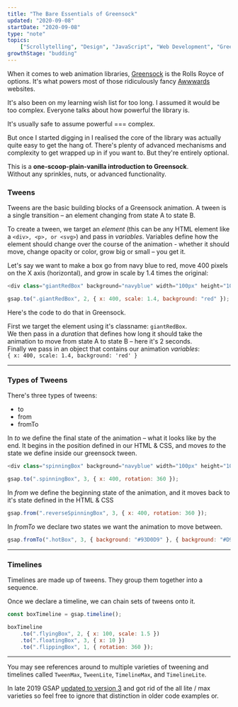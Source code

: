 ```yaml
---
title: "The Bare Essentials of Greensock"
updated: "2020-09-08"
startDate: "2020-09-08"
type: "note"
topics:
    ["Scrollytelling", "Design", "JavaScript", "Web Development", "Greensock"]
growthStage: "budding"
---
```


<IntroParagraph>

When it comes to web animation libraries, [Greensock](https://greensock.com/) is the Rolls Royce of options. It's what powers most of those ridiculously fancy [Awwwards](https://www.awwwards.com/) websites.

</IntroParagraph>

<p>It's also been on my learning wish list for too long. I assumed it would be too complex. Everyone talks about how powerful the library is.

It's usually safe to assume powerful === complex.

But once I started digging in I realised the core of the library was actually quite easy to get the hang of. There's plenty of advanced mechanisms and complexity to get wrapped up in if you want to. But they're entirely optional.

This is a **one-scoop-plain-vanilla introduction to Greensock**.  
Without any sprinkles, nuts, or advanced functionality.</p>

<GsapScroller />

<Spacer />

<h3>Tweens</h3>

<p>
Tweens are the basic building blocks of a Greensock animation. A tween is a single transition – an element changing from state A to state B.

To create a tween, we target an _element_ (this can be any HTML element like a `<div>, <p>, or <svg>`) and pass in _variables_.
Variables define how the element should change over the course of the animation - whether it should move, change opacity or color, grow big or small – you get it.

Let's say we want to make a box go from navy blue to red, move 400 pixels on the X axis (horizontal), and grow in scale by 1.4 times the original:

</p>

<Center>

<TweenRedBigBox />

</Center>

```js
<div class="giantRedBox" background="navyblue" width="100px" height="100px" />;

gsap.to(".giantRedBox", 2, { x: 400, scale: 1.4, background: "red" });
```

<p>

Here's the code to do that in Greensock.

</p>

<p>

First we target the element using it's classname: `giantRedBox`.  
We then pass in a _duration_ that defines how long it should take the animation to move from state A to state B – here it's 2 seconds.  
Finally we pass in an object that contains our animation _variables_:  
`{ x: 400, scale: 1.4, background: 'red' }`

</p>

---

### Types of Tweens

There's three types of tweens:

<ul>
    <li>to</li>
    <li>from</li>
    <li>fromTo</li>
</ul>

In _to_ we define the final state of the animation – what it looks like by the end.
It begins in the position defined in our HTML & CSS, and moves _to_ the state we define inside our greensock tween.

```js
<div class="spinningBox" background="navyblue" width="100px" height="100px" />;

gsap.to(".spinningBox", 3, { x: 400, rotation: 360 });
```

<Center>

<TweenSpinningBox />

</Center>

<Spacer />

In _from_ we define the beginning state of the animation, and it moves back to it's state defined in the HTML & CSS

```js
gsap.from(".reverseSpinningBox", 3, { x: 400, rotation: 360 });
```

<Center>

<TweenReverseSpinningBox />

</Center>

<Spacer />

In _fromTo_ we declare two states we want the animation to move between.

```js
gsap.fromTo(".hotBox", 3, { background: "#93D0D9" }, { background: "#D93654" });
```

<Center>

<TweenBlueRedBox />

</Center>

---

### Timelines

Timelines are made up of tweens.
They group them together into a sequence.

Once we declare a timeline, we can chain sets of tweens onto it.

```js
const boxTimeline = gsap.timeline();

boxTimeline
    .to(".flyingBox", 2, { x: 100, scale: 1.5 })
    .to(".floatingBox", 3, { x: 10 })
    .to(".flippingBox", 1, { rotation: 360 });
```

---

You may see references around to multiple varieties of tweening and timelines called `TweenMax`, `TweenLite`, `TimelineMax`, and `TimelineLite`.

In late 2019 GSAP [updated to version 3](https://greensock.com/3-release-notes) and got rid of the all lite / max varieties so feel free to ignore that distinction in older code examples or.

<br />
